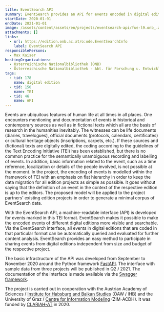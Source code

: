 ```yaml
---
title: EventSearch API
summary: EventSearch provides an API for events encoded in digital editions.
startDate: 2020-01-01
endDate: 2021-01-01
image: /assets/content/assets/en/projects/eventsearch-api/fue-l9.onb_.ac_.at_9001_docs_2.png
attachments: []
links:
  - url: https://edition.onb.ac.at/o:ode.EventSearchInfo
    label: EventSearch API
responsiblePersons:
  - Max Kaiser
hostingOrganizations:
  - Österreichische Nationalbibliothek (ÖNB)
  - Österreichische Nationalbibliothek - Abt. für Forschung u. Entwicklung
tags:
  - tid: 178
    name: digital edition
  - tid: 150
    name: TEI
  - tid: 46
    name: API
---
```

Events are ubiquitous features of human life at all times in all places. One encounters mentioning and documentation of events in historical and contemporary sources as well as in fictional texts which all are the basis of research in the humanities inevitably. The witnesses can be life documents (diaries, travelogues), official documents (protocols, calendars, certificates) or cultural heritage objects (inscriptions, carpets, etc.). If these sources and (fictional) texts are digitally edited, the coding according to the guidelines of the Text Encoding Initiative (TEI) has been established, but there is no common practice for the semantically unambiguous recording and labelling of events. In addition, basic information related to the event, such as a time reference, localization or details of the people involved, is not possible at the moment. In the project, the encoding of events is modelled within the framework of TEI with an emphasis on flat hierarchy in order to keep the data migration for all edition projects as simple as possible. It goes without saying that the definition of an event in the context of the respective edition is up to the editors. The proposed model will be applied to the project partners' existing edition projects in order to generate a minimal corpus of EventSearch data.

With the EventSearch API, a machine-readable interface (API) is developed for events marked in this TEI format. EventSearch makes it possible to make the encoded events of different digital editions more visible and searchable. Via the EventSearch interface, all events in digital editions that are coded in that particular format can be automatically queried and evaluated for further content analysis. EventSearch provides an easy method to participate in sharing events from digital editions independent from size and budget of the respective project.

The basic infrastructure of the API was developed from September to November 2020 around the Python framework [FastAPI](https://fastapi.tiangolo.com/). The interface with sample data from three projects will be published in Q2 / 2021. The documentation of the interface is made available via the [Swagger framework](https://swagger.io/).

The project is carried out in cooperation with the Austrian Academy of Sciences / [Institute for Habsburg and Balkan Studies](https://www.oeaw.ac.at/ihb) (ÖAW / IHB) and the University of Graz / [Centre for Information Modeling](https://informationsmodellierung.uni-graz.at/de/) (ZIM-ACDH). It was funded by [CLARIAH-AT](https://digital-humanities.at/en/dha/clariah-at) in 2020.
